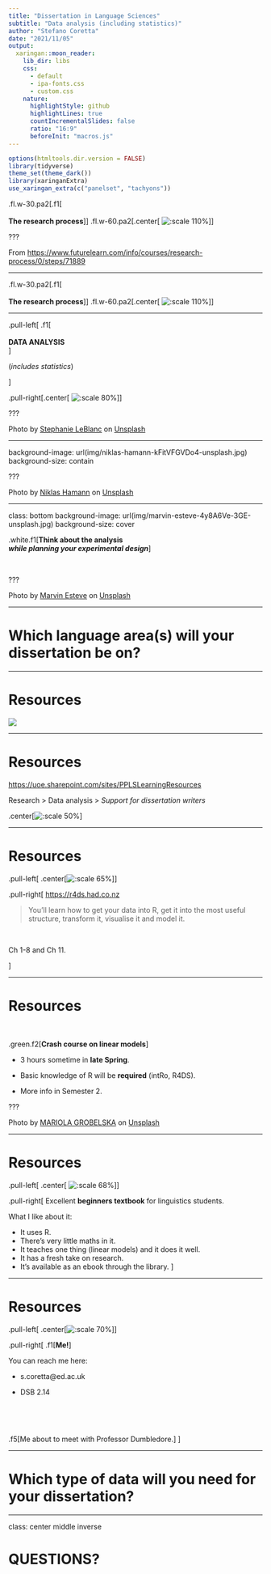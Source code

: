 ```yaml
---
title: "Dissertation in Language Sciences"
subtitle: "Data analysis (including statistics)"
author: "Stefano Coretta"
date: "2021/11/05"
output:
  xaringan::moon_reader:
    lib_dir: libs
    css:
      - default
      - ipa-fonts.css
      - custom.css
    nature:
      highlightStyle: github
      highlightLines: true
      countIncrementalSlides: false
      ratio: "16:9"
      beforeInit: "macros.js"
---
```



```r
options(htmltools.dir.version = FALSE)
library(tidyverse)
theme_set(theme_dark())
library(xaringanExtra)
use_xaringan_extra(c("panelset", "tachyons"))
```

.fl.w-30.pa2[.f1[<br><br>**The research process**]]
.fl.w-60.pa2[.center[
![:scale 110%](img/research-process.png)
]]

???

From <https://www.futurelearn.com/info/courses/research-process/0/steps/71889>

---

.fl.w-30.pa2[.f1[<br><br>**The research process**]]
.fl.w-60.pa2[.center[
![:scale 110%](img/research-process-da.png)
]]

---

.pull-left[
.f1[<br> 
<br>
**DATA ANALYSIS**<br>]

(*includes statistics*)

]

.pull-right[.center[
![:scale 80%](img/stephanie-leblanc-sGzCGGc_aaA-unsplash.jpg)
]]

???

Photo by <a href="https://unsplash.com/@sleblanc01?utm_source=unsplash&utm_medium=referral&utm_content=creditCopyText">Stephanie LeBlanc</a> on <a href="https://unsplash.com/s/photos/ant?utm_source=unsplash&utm_medium=referral&utm_content=creditCopyText">Unsplash</a>

---

background-image: url(img/niklas-hamann-kFitVFGVDo4-unsplash.jpg)
background-size: contain

???

Photo by <a href="https://unsplash.com/@niklas_hamann?utm_source=unsplash&utm_medium=referral&utm_content=creditCopyText">Niklas Hamann</a> on <a href="https://unsplash.com/s/photos/beaver?utm_source=unsplash&utm_medium=referral&utm_content=creditCopyText">Unsplash</a>

---

class: bottom
background-image: url(img/marvin-esteve-4y8A6Ve-3GE-unsplash.jpg)
background-size: cover

.white.f1[**Think about the analysis<br>*while planning your experimental design***]

<br>

???

Photo by <a href="https://unsplash.com/@tme18?utm_source=unsplash&utm_medium=referral&utm_content=creditCopyText">Marvin Esteve</a> on <a href="https://unsplash.com/s/photos/warning?utm_source=unsplash&utm_medium=referral&utm_content=creditCopyText">Unsplash</a>

---

# Which language area(s) will your dissertation be on?

---

# Resources

![](img/intro-twitter.png)

---

# Resources

<https://uoe.sharepoint.com/sites/PPLSLearningResources>

Research > Data analysis > *Support for dissertation writers*

.center[![:scale 50%](img/skills-centre.png)]

---

# Resources


.pull-left[
.center[![:scale 65%](img/cover.png)]
]

.pull-right[
<https://r4ds.had.co.nz>

> You’ll learn how to get your data into R, get it into the most useful structure, transform it, visualise it and model it.

<br>

Ch 1-8 and Ch 11.

]

---

# Resources

<br>

.green.f2[**Crash course on linear models**]

- 3 hours sometime in **late Spring**.

- Basic knowledge of R will be **required** (intRo, R4DS).

- More info in Semester 2.


???

Photo by <a href="https://unsplash.com/@mariolagr?utm_source=unsplash&utm_medium=referral&utm_content=creditCopyText">MARIOLA GROBELSKA</a> on <a href="https://unsplash.com/s/photos/shinkansen?utm_source=unsplash&utm_medium=referral&utm_content=creditCopyText">Unsplash</a>

---

# Resources

.pull-left[
.center[
![:scale 68%](img/bodo.png)
]
]

.pull-right[
Excellent **beginners textbook** for linguistics students.

What I like about it:

- It uses R.
- There's very little maths in it.
- It teaches one thing (linear models) and it does it well.
- It has a fresh take on research.
- It's available as an ebook through the library.
]

---

# Resources

.pull-left[
.center[![:scale 70%](img/me.jpeg)]
]

.pull-right[
.f1[**Me!**]

You can reach me here:

- s.coretta@ed.ac.uk

- DSB 2.14

<br>

<br>

.f5[Me about to meet with Professor Dumbledore.]
]

---

# Which type of data will you need for your dissertation?

---

class: center middle inverse

# QUESTIONS?
